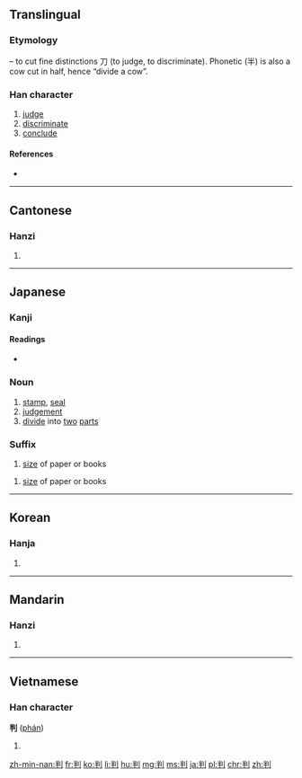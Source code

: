 {{also|刊}}
==Translingual==

===Etymology===
{{Han compound|半|t1=half (cow)|刀|t2=knife|alt2=刂|ls=psc|c2=s|c1=p}} – to cut fine distinctions 刀 (to judge, to discriminate). Phonetic (半) is also a cow cut in half, hence “divide a cow”.

===Han character===
{{Han char|rn=18|rad=刀|as=05|sn=7|four=9250<sub>0</sub>|canj=火手中弓 (FQLN)|ids=⿰[[半]][[刂]]}}

# [[judge]]
# [[discriminate]]
# [[conclude]]

====References====
* {{Han ref|kx=0138.110|dkj=01923|dj=0311.120|hdz=10331.050|uh=5224|ud=21028|bh=A750|bd=42832}}

----

==Cantonese==

===Hanzi===
{{yue-hanzi|jyut=pun3|y=pun3}}

# {{defn|lang=yue|sort=刀05}}

----

==Japanese==

===Kanji===
{{ja-kanji|grade=5|rs=刀05}}

====Readings====
* {{ja-readings
|goon=[[はん]] (han)
|kanon=[[はん]] (han)
|kanyoon=[[ばん]] (ban)
|on=[[ほう]] (hō)
|kun=[[わかる]] (wakaru), [[わかれる]] (wakareru), [[わかつ]] (wakatsu)}}

===Noun===
{{ja-noun|はん}}

# [[stamp]], [[seal]]
# [[judgement]]
# [[divide]] into [[two]] [[parts]]

===Suffix===
{{ja-pos|suffix|ばん}}

# [[size]] of paper or books
 
{{ja-pos|suffix|はん}} 

# [[size]] of paper or books

----

==Korean==

===Hanja===
{{ko-hanja|hangeul=판|rv=pan|mr=p'an}}

# {{defn|lang=ko|sort=刀05}}

----

==Mandarin==

===Hanzi===
{{cmn-hanzi|pin=[[pàn]] ([[pan4]])|wg=p'an<sup>4</sup>}}

# {{defn|lang=cmn|sort=刀05}}

----

==Vietnamese==

===Han character===
'''判''' ([[phán]])

# {{defn|lang=vi}}

[[zh-min-nan:判]]
[[fr:判]]
[[ko:判]]
[[li:判]]
[[hu:判]]
[[mg:判]]
[[ms:判]]
[[ja:判]]
[[pl:判]]
[[chr:判]]
[[zh:判]]